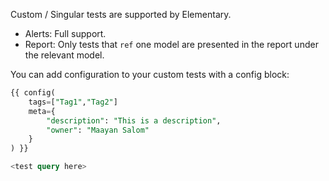 <Accordion title="Elementary supports custom tests / singular tests? How can I add configuration to custom tests?">

Custom / Singular tests are supported by Elementary.
- Alerts: Full support.
- Report: Only tests that `ref` one model are presented in the report under the relevant model.

You can add configuration to your custom tests with a config block:
```sql custom_test.sql
{{ config(
    tags=["Tag1","Tag2"]
    meta={
        "description": "This is a description",
        "owner": "Maayan Salom"
    }
) }}

<test query here>

```
</Accordion>
